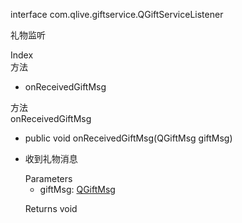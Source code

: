 <link rel="stylesheet" type="text/css" href="https://docs.qnsdk.com/styles/doc-v4-api.css" />
<div class="rtc-doc rtc-doc-page" id="rtc-doc">
<section class="rtc-doc-panel rtc-doc-describe rtc-doc-note">
                <p>interface com.qlive.giftservice.QGiftServiceListener</p>
                <p>礼物监听</p>
</section>
            <div class="rtc-doc-page-wrap">Index</div>
<section class="rtc-doc-panel">
        <div class="rtc-doc-page-title">方法</div>
        <ul class="rtc-doc-catalogue">
                <li><a onClick='document.location.replace(`${document.location.protocol}//${document.location.host}${document.location.pathname}${document.location.search}#onReceivedGiftMsg`)'>onReceivedGiftMsg</a></li>
        </ul>
</section>
<div class="rtc-doc-page-wrap">方法</div>
<section class="rtc-doc-panel">
<div class="rtc-doc-page-title rtc-doc-antor" id="onReceivedGiftMsg">
onReceivedGiftMsg</div>
<ul class="rtc-doc-page-container">
        <li class="rtc-doc-sign-signature">public void onReceivedGiftMsg(QGiftMsg giftMsg)</li>
    </li>
<li class="rtc-doc-page-description">
    <div class="rtc-doc-desc-wrap">
        <p>收到礼物消息</p>
    </div>
<div class="rtc-doc-parameters-title">Parameters</div>
<ul class="rtc-doc-parameters">
    <li>
        <div>
            giftMsg: <a href='https://developer.qiniu.com/lowcode/api/12278/qgiftmsg'>QGiftMsg</a>
        </div>
                <p></p>
    </li>
</ul>
    <div class="rtc-doc-returns-title">Returns <span>void</span></div>
</li>
</ul>
</section>
</div>


